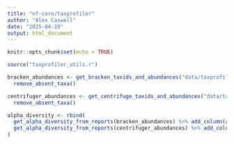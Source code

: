 ```yaml
---
title: "nf-core/taxprofiler"
author: "Alex Caswell"
date: "2025-04-19"
output: html_document
---
```


```r
knitr::opts_chunk$set(echo = TRUE)

source("taxprofiler_utils.r")

```


```r

bracken_abundances <- get_bracken_taxids_and_abundances("data/taxprofiler/raman/bracken") %>%
  remove_absent_taxa()

centrifuger_abundances <- get_centrifuge_taxids_and_abundances("data/taxprofiler/raman/centrifuger") %>%
  remove_absent_taxa()

```

```r

alpha_diversity <- rbind(
  get_alpha_diversity_from_reports(bracken_abundances) %>% add_column(profiler=c("Bracken")),
  get_alpha_diversity_from_reports(centrifuger_abundances) %>% add_column(profiler=c("Centrifuger"))
)

```

```r



```